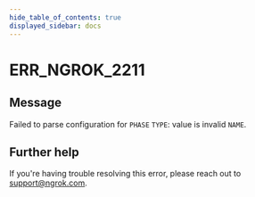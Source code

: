 ```yaml
---
hide_table_of_contents: true
displayed_sidebar: docs
---
```



# ERR_NGROK_2211

## Message

Failed to parse configuration for `PHASE` `TYPE`: value is invalid `NAME`.

<ErrorDetails error="err_ngrok_2211" />

## Further help

If you're having trouble resolving this error, please reach out to [support@ngrok.com](mailto:support@ngrok.com?subject=Help%20with%20ERR_NGROK_2211).
